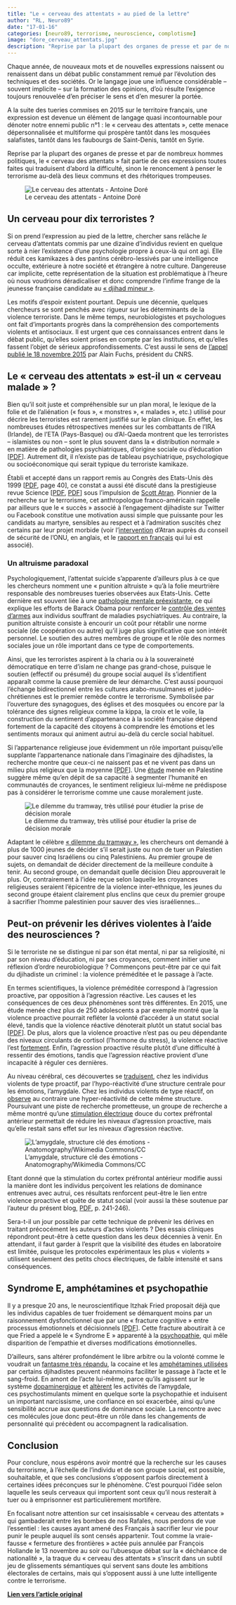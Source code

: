 ```yaml
---
title: "Le « cerveau des attentats » au pied de la lettre"
author: "RL, Neuro89"
date: "17-01-16"
categories: [neuro89, terrorisme, neuroscience, complotisme]
image: "dore_cerveau_attentats.jpg"
description: "Reprise par la plupart des organes de presse et par de nombreux hommes politiques, le «  cerveau des attentats  » fait partie de ces expressions toutes faites qui traduisent d’abord la difficulté, sinon le renoncement à penser le terrorisme au-delà des lieux communs et des rhétoriques trompeuses."
---
```


Chaque année, de nouveaux mots et de nouvelles expressions naissent ou renaissent dans un débat public constamment remué par l’évolution des techniques et des sociétés. Or le langage joue une influence considérable – souvent implicite – sur la formation des opinions, d’où résulte l’exigence toujours renouvelée d’en préciser le sens et d’en mesurer la portée.

A la suite des tueries commises en 2015 sur le territoire français, une expression est devenue un élément de langage quasi incontournable pour dénoter notre ennemi public n°1 : le « cerveau des attentats », cette menace dépersonnalisée et multiforme qui prospère tantôt dans les mosquées salafistes, tantôt dans les faubourgs de Saint-Denis, tantôt en Syrie.

Reprise par la plupart des organes de presse et par de nombreux hommes politiques, le « cerveau des attentats » fait partie de ces expressions toutes faites qui traduisent d’abord la difficulté, sinon le renoncement à penser le terrorisme au-delà des lieux communs et des rhétoriques trompeuses.

![Le cerveau des attentats - Antoine Doré](dore_cerveau_attentats.jpg){fig-align="center"}

## Un cerveau pour dix terroristes ?

Si on prend l’expression au pied de la lettre, chercher sans relâche *le* cerveau d’attentats commis par une dizaine d’individus revient en quelque sorte à nier l’existence d’une psychologie propre à ceux-là qui ont agi. Elle réduit ces kamikazes à des pantins cérébro-lessivés par une intelligence occulte, extérieure à notre société et étrangère à notre culture. Dangereuse car implicite, cette représentation de la situation est problématique à l’heure où nous voudrions déradicaliser et donc comprendre l’infime frange de la jeunesse française candidate au [« djihad mineur »](https://fr.wikipedia.org/wiki/Jihad#Jihad_majeur_et_Jihad_mineur).

Les motifs d’espoir existent pourtant. Depuis une décennie, quelques chercheurs se sont penchés avec rigueur sur les déterminants de la violence terroriste. Dans le même temps, neurobiologistes et psychologues ont fait d’importants progrès dans la compréhension des comportements violents et antisociaux. Il est urgent que ces connaissances entrent dans le débat public, qu’elles soient prises en compte par les institutions, et qu’elles fassent l’objet de sérieux approfondissements. C’est aussi le sens de [l’appel publié le 18 novembre 2015](http://sciences.blogs.liberation.fr/home/2015/11/le-pdg-du-cnrs-veut-une-recherche-post-attentats.html) par Alain Fuchs, président du CNRS.

## Le « cerveau des attentats » est-il un « cerveau malade » ?

Bien qu’il soit juste et compréhensible sur un plan moral, le lexique de la folie et de l’aliénation (« fous », « monstres », « malades », etc.) utilisé pour décrire les terroristes est rarement justifié sur le plan clinique. En effet, les nombreuses études rétrospectives menées sur les combattants de l’IRA (Irlande), de l’ETA (Pays-Basque) ou d’Al-Qaeda montrent que les terroristes – islamistes ou non – sont le plus souvent dans la « distribution normale » en matière de pathologies psychiatriques, d’origine sociale ou d’éducation \[[PDF](https://www.researchgate.net/profile/Andrew_Silke/publication/238721660_Radicalization_Holy_Warriors_Exploring_the_Psychological_Processes_of_Jihadi/links/0a85e53c6983bcbf4a000000.pdf)\]. Autrement dit, il n’existe pas de tableau psychiatrique, psychologique ou socioéconomique qui serait typique du terroriste kamikaze. 

Établi et accepté dans un rapport remis au Congrès des Etats-Unis dès 1999 \[[PDF](http://www.loc.gov/rr/frd/pdf-files/Soc_Psych_of_Terrorism.pdf), page 40\], ce constat a aussi été discuté dans la prestigieuse revue Science \[[PDF](https://hal-ens.archives-ouvertes.fr/ijn_00509568/document), [PDF](http://www.artisresearch.com/articles/Atran_Individual_Factors.pdf)\] sous l’impulsion de [Scott Atran](http://www.institutnicod.org/membres/membres-statutaires/atran-scott/). Pionnier de la recherche sur le terrorisme, cet anthropologue franco-américain rappelle par ailleurs que le « succès » associé à l’engagement djihadiste sur Twitter ou Facebook constitue une motivation aussi simple que puissante pour les candidats au martyre, sensibles au respect et à l’admiration suscités chez certains par leur projet morbide (voir l’[intervention](https://youtu.be/qlbirlSA-dc) d’Atran auprès du conseil de sécurité de l’ONU, en anglais, et le [rapport en français](http://www.un.org/press/fr/2015/cs11872.doc.htm) qui lui est associé).

### Un altruisme paradoxal

Psychologiquement, l’attentat suicide s’apparente d’ailleurs plus à ce que les chercheurs nomment une « punition altruiste » qu’à la folie meurtrière responsable des nombreuses tueries observées aux Etats-Unis. Cette dernière est souvent liée à une [pathologie mentale préexistante](https://www.contrepoints.org/2012/12/19/108575-tuerie-a-lecole-la-piste-pharmaceutique), ce qui explique les efforts de Barack Obama pour renforcer le [contrôle des ventes d’armes](https://tempsreel.nouvelobs.com/societe/20160105.AFP1922/armes-a-feu-aux-etats-unis-obama-decide-de-court-circuiter-le-congres.html) aux individus souffrant de maladies psychiatriques. Au contraire, la punition altruiste consiste à encourir un coût pour rétablir une norme sociale (de coopération ou autre) qu’il juge plus significative que son intérêt personnel. Le soutien des autres membres de groupe et le rôle des normes sociales joue un rôle important dans ce type de comportements.

Ainsi, que les terroristes aspirent à la charia ou à la souveraineté démocratique en terre d’islam ne change pas grand-chose, puisque le soutien (effectif ou présumé) du groupe social auquel ils s’identifient apparaît comme la cause première de leur démarche. C’est aussi pourquoi l’échange bidirectionnel entre les cultures arabo-musulmanes et judéo-chrétiennes est le premier remède contre le terrorisme. Symbolisée par l’ouverture des synagogues, des églises et des mosquées ou encore par la tolérance des signes religieux comme la kippa, la croix et le voile, la construction du sentiment d’appartenance à la société française dépend fortement de la capacité des citoyens à comprendre les émotions et les sentiments moraux qui animent autrui au-delà du cercle social habituel.

Si l’appartenance religieuse joue évidemment un rôle important puisqu’elle supplante l’appartenance nationale dans l’imaginaire des djihadistes, la recherche montre que ceux-ci ne naissent pas et ne vivent pas dans un milieu plus religieux que la moyenne \[[PDF](https://www.researchgate.net/profile/Andrew_Silke/publication/238721660_Radicalization_Holy_Warriors_Exploring_the_Psychological_Processes_of_Jihadi/links/0a85e53c6983bcbf4a000000.pdf)\]. Une [étude](http://www.pnas.org/content/113/2/316.abstract) menée en Palestine suggère même qu’en dépit de sa capacité à segmenter l’humanité en communautés de croyances, le sentiment religieux lui-même ne prédispose pas à considérer le terrorisme comme une cause moralement juste.

![Le dilemme du tramway, très utilisé pour étudier la prise de décision morale](dilemmetram.png){fig-align="center"}

Adaptant le célèbre [« dilemme du tramway »](https://fr.wikipedia.org/wiki/Dilemme_du_tramway), les chercheurs ont demandé à plus de 1000 jeunes de décider s’il serait juste ou non de tuer un Palestien pour sauver cinq Israéliens ou cinq Palestiniens. Au premier groupe de sujets, on demandait de décider directement de la meilleure conduite à tenir. Au second groupe, on demandait quelle décision Dieu approuverait le plus. Or, contrairement à l’idée reçue selon laquelle les croyances religieuses seraient l’épicentre de la violence inter-ethnique, les jeunes du second groupe étaient clairement plus enclins que ceux du premier groupe à sacrifier l’homme palestinien pour sauver des vies israéliennes...

## Peut-on prévenir les dérives violentes à l’aide des neurosciences ?

Si le terroriste ne se distingue ni par son état mental, ni par sa religiosité, ni par son niveau d’éducation, ni par ses croyances, comment initier une réflexion d’ordre neurobiologique ? Commençons peut-être par ce qui fait du djihadiste un criminel : la violence préméditée et le passage à l’acte.

En termes scientifiques, la violence préméditée correspond à l’agression proactive, par opposition à l’agression réactive. Les causes et les conséquences de ces deux phénomènes sont très différentes. En 2015, une étude menée chez plus de 250 adolescents a par exemple montré que la violence proactive pourrait refléter la volonté d’accéder à un statut social élevé, tandis que la violence réactive dénoterait plutôt un statut social bas \[[PDF](https://www.researchgate.net/profile/Yvonne_Van_den_Berg3/publication/281318689_Popularity_Differentially_Predicts_Reactive_and_Proactive_Aggression_in_Early_Adolescence/links/55e1712808aecb1a7cc6631f.pdf)\]. De plus, alors que la violence proactive n’est pas ou peu dépendante des niveaux circulants de cortisol (l’hormone du stress), la violence réactive l’est [fortement](http://link.springer.com/article/10.1007/s10802-008-9263-3). Enfin, l’agression proactive résulte plutôt d’une difficulté à ressentir des émotions, tandis que l’agression réactive provient d’une incapacité à réguler ces dernières.

Au niveau cérébral, ces découvertes se [traduisent](http://archpsyc.jamanetwork.com/article.aspx?articleid=1847577'amp;resultclick=1), chez les individus violents de type proactif, par l’hypo-réactivité d’une structure centrale pour les émotions, l’amygdale. Chez les individus violents de type réactif, on [observe](http://www.biologicalpsychiatryjournal.com/article/S0006-3223%2806%2901064-X/abstract?cc=y=) au contraire une hyper-réactivité de cette même structure. Poursuivant une piste de recherche prometteuse, un groupe de recherche a même montré qu’une [stimulation électrique](http://scan.oxfordjournals.org/content/early/2015/02/12/scan.nsv018.abstract) douce du cortex préfrontal antérieur permettait de réduire les niveaux d’agression proactive, mais qu’elle restait sans effet sur les niveaux d’agression réactive. 

![L’amygdale, structure clé des émotions - Anatomography/Wikimedia Commons/CC](amygdale.png){fig-align="center"}

Etant donné que la stimulation du cortex préfrontal antérieur modifie aussi la manière dont les individus perçoivent les relations de dominance entrenues avec autrui, ces résultats renforcent peut-être le lien entre violence proactive et quête de statut social (voir aussi la thèse soutenue par l’auteur du présent blog, [PDF](https://drive.google.com/open?id=0Bw7SZPk0IiJjQnJXc3FxcmpKWW8), p. 241-246).

Sera-t-il un jour possible par cette technique de prévenir les dérives en traitant précocément les auteurs d’actes violents ? Des essais cliniques répondront peut-être à cette question dans les deux décennies à venir. En attendant, il faut garder à l’esprit que la visibilité des études en laboratoire est limitée, puisque les protocoles expérimentaux les plus « violents » utilisent seulement des petits chocs électriques, de faible intensité et sans conséquences.

## Syndrome E, amphétamines et psychopathie

Il y a presque 20 ans, le neuroscientifique Itzhak Fried proposait déjà que les individus capables de tuer froidement se démarquent moins par un raisonnement dysfonctionnel que par une « fracture cognitive » entre processus émotionnels et décisionnels \[[PDF](http://cnl.ucla.edu/Pubs/Fried%20The%20Lancet%20(1997).pdf)\]. Cette fracture aboutirait à ce que Fried a appelé le « Syndrome E » apparenté à la [psychopathie](https://fr.wikipedia.org/wiki/Psychopathie), qui mêle disparition de l’empathie et diverses modifications émotionnelles.

D’ailleurs, sans altérer profondément le libre arbitre ou la volonté comme le voudrait un [fantasme très répandu](http://www.lesinrocks.com/2015/12/20/actualite/le-captagon-adjuvant-de-la-propagande-terroriste-11793573/), la cocaine et les [amphétamines utilisées](http://www.rfi.fr/moyen-orient/20151026-liban-prince-saoudien-arrete-beyrouth-apres-saisie-drogue-captagon-trafic) par certains djihadistes peuvent néanmoins faciliter le passage à l’acte et le sang-froid. En amont de l’acte lui-même, parce qu’ils agissent sur le système [dopaminergique](https://fr.wikipedia.org/wiki/Dopamine) et [altèrent](https://www.researchgate.net/publication/235728208_Deficient_fear_recognition_in_regular_cocaine_users_is_not_attributable_to_elevated_impulsivity_or_conduct_disorder_prior_to_cocaine_use) les activités de l’amygdale, ces psychostimulants miment en quelque sorte la psychopathie et induisent un important narcissisme, une confiance en soi exacerbée, ainsi qu’une sensibilité accrue aux questions de dominance sociale. La rencontre avec ces molécules joue donc peut-être un rôle dans les changements de personnalité qui précèdent ou accompagnent la radicalisation.

## Conclusion

Pour conclure, nous espérons avoir montré que la recherche sur les causes du terrorisme, à l’échelle de l’individu et de son groupe social, est possible, souhaitable, et que ses conclusions s’opposent parfois directement à certaines idées préconçues sur le phénomène. C’est pourquoi l’idée selon laquelle les seuls cerveaux qui importent sont ceux qu’il nous resterait à tuer ou à emprisonner est particulièrement mortifère.

En focalisant notre attention sur cet insaisissable « cerveau des attentats » qui gambaderait entre les bombes de nos Rafales, nous perdons de vue l’essentiel : les causes ayant amené des Français à sacrifier leur vie pour punir le peuple auquel ils sont censés appartenir. Tout comme la vraie-fausse « fermeture des frontières » actée puis annulée par François Hollande le 13 novembre au soir ou l’ubuesque débat sur la « déchéance de nationalité », la traque du « cerveau des attentats » s’inscrit dans un subtil jeu de glissements sémantiques qui servent sans doute les ambitions électorales de certains, mais qui s’opposent aussi à une lutte intelligente contre le terrorisme.


[**Lien vers l'article original**](https://www.nouvelobs.com/rue89/rue89-neuro89/20160117.RUE2220/le-cerveau-des-attentats-au-pied-de-la-lettre.html)

